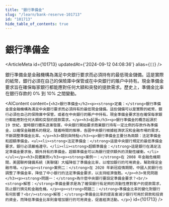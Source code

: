 ```yaml
---
title: "銀行準備金"
slug: "/learn/bank-reserve-101713"
id: "101713"
hide_table_of_contents: true
---
```



# 銀行準備金

<ArticleMeta id={101713} updatedAt={'2024-09-12 04:08:36'} alias={`[]`} />
<div className='border-solid border-b border-t-0 my-4 border-[var(--ifm-color-gray-300)]' />

銀行準備金是金融機構為滿足中央銀行要求而必須持有的最低現金儲備。這是實際的紙幣，銀行必須在自己的保險庫中保管或在中央銀行的賬户中持有。現金準備金要求旨在確保每家銀行都能應對任何大額和突發的提款需求。歷史上，準備金比率在銀行存款的 0% 到 10% 之間變動。

<AIContent content={`<h2>銀行準備金</h2><p><strong>定義：</strong>銀行準備金是金融機構為滿足中央銀行要求而必須持有的最低現金儲備。這些儲備可以是實際的紙幣，銀行必須在自己的保險庫中保管，或者在中央銀行的賬户中持有。現金準備金要求旨在確保每家銀行都能應對任何大額和突發的提款需求。</p><h3>起源</h3><p>銀行準備金的概念起源於 19 世紀，當時銀行體系逐漸發展，中央銀行開始要求商業銀行持有一定比例的存款作為準備金，以確保金融體系的穩定。隨着時間的推移，各國中央銀行根據經濟狀況和金融市場的需求，不斷調整準備金比率。</p><h3>類別與特點</h3><p>銀行準備金主要分為兩類：法定準備金和超額準備金。<ul><li><strong>法定準備金：</strong>這是中央銀行規定的最低準備金要求，銀行必須嚴格遵守。</li><li><strong>超額準備金：</strong>這是銀行在滿足法定準備金要求後，額外持有的準備金。超額準備金可以為銀行提供額外的流動性緩衝。</li></ul></p><h3>具體案例</h3><p><strong>案例一：</strong>在 2008 年金融危機期間，美國聯邦儲備系統（美聯儲）大幅降低了準備金比率，以增加銀行的可用資金，幫助穩定金融市場。</p><p><strong>案例二：</strong>在 2020 年新冠疫情期間，中國人民銀行也調整了準備金率，降低了中小銀行的法定準備金要求，以支持經濟復甦。</p><h3>常見問題</h3><p><strong>問題一：</strong>為什麼中央銀行要設定準備金要求？<br/><strong>解答：</strong>準備金要求是為了確保銀行有足夠的流動性應對客户的提款需求，防止銀行擠兑和金融危機。</p><p><strong>問題二：</strong>準備金比率的變化對銀行有何影響？<br/><strong>解答：</strong>準備金比率的提高會減少銀行可用於貸款和投資的資金，而降低準備金比率則會增加銀行的可用資金，促進經濟活動。</p>`} id={101713} />
